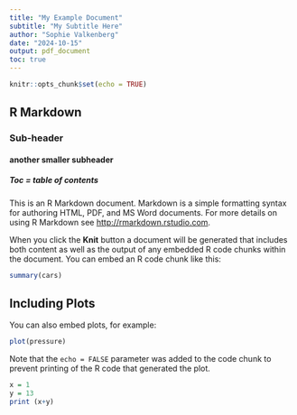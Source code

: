 ```yaml
---
title: "My Example Document"
subtitle: "My Subtitle Here"
author: "Sophie Valkenberg"
date: "2024-10-15"
output: pdf_document
toc: true 
---
```


```r
knitr::opts_chunk$set(echo = TRUE)
```

## R Markdown
### Sub-header
#### another smaller subheader
##### Toc = table of contents

This is an R Markdown document. Markdown is a simple formatting syntax for authoring HTML, PDF, and MS Word documents. For more details on using R Markdown see <http://rmarkdown.rstudio.com>.

When you click the **Knit** button a document will be generated that includes both content as well as the output of any embedded R code chunks within the document. You can embed an R code chunk like this:

```r
summary(cars)
```

## Including Plots

You can also embed plots, for example:

```r
plot(pressure)
```

Note that the `echo = FALSE` parameter was added to the code chunk to prevent printing of the R code that generated the plot.

```r
x = 1
y = 13
print (x+y)
```

